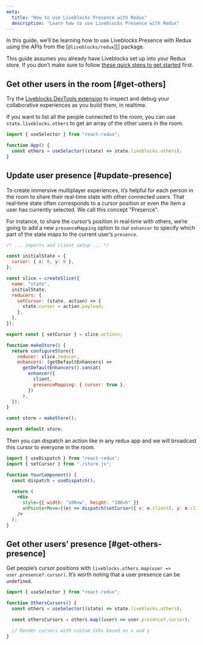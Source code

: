 ```yaml
---
meta:
  title: "How to use Liveblocks Presence with Redux"
  description: "Learn how to use Liveblocks Presence with Redux"
---
```


In this guide, we’ll be learning how to use Liveblocks Presence with Redux using
the APIs from the [`@liveblocks/redux`][] package.

<Banner title="Install Liveblocks">

This guide assumes you already have Liveblocks set up into your Redux store. If
you don’t make sure to follow
[these quick steps to get started](/docs/get-started/redux) first.

</Banner>

## Get other users in the room [#get-others]

<Banner title="Need help troubleshooting presence?">

Try the [Liveblocks DevTools extension](/devtools) to inspect and debug your
collaborative experiences as you build them, in realtime.

</Banner>

If you want to list all the people connected to the room, you can use
`state.liveblocks.others` to get an array of the other users in the room.

```jsx
import { useSelector } from "react-redux";

function App() {
  const others = useSelector((state) => state.liveblocks.others);
}
```

## Update user presence [#update-presence]

To create immersive multiplayer experiences, it’s helpful for each person in the
room to share their real‑time state with other connected users. That real‑time
state often corresponds to a cursor position or even the item a user has
currently selected. We call this concept "Presence".

For instance, to share the cursor’s position in real‑time with others, we’re
going to add a new `presenceMapping` option to our `enhancer` to specify which
part of the state maps to the current user’s `presence`.

```jsx file="src/store.js"
/* ... imports and client setup ... */

const initialState = {
  cursor: { x: 0, y: 0 },
};

const slice = createSlice({
  name: "state",
  initialState,
  reducers: {
    setCursor: (state, action) => {
      state.cursor = action.payload;
    },
  },
});

export const { setCursor } = slice.actions;

function makeStore() {
  return configureStore({
    reducer: slice.reducer,
    enhancers: (getDefaultEnhancers) =>
      getDefaultEnhancers().concat(
        enhancer({
          client,
          presenceMapping: { cursor: true },
        })
      ),
  });
}

const store = makeStore();

export default store;
```

Then you can dispatch an action like in any redux app and we will broadcast this
cursor to everyone in the room.

```jsx
import { useDispatch } from "react-redux";
import { setCursor } from "./store.js";

function YourComponent() {
  const dispatch = useDispatch();

  return (
    <div
      style={{ width: "100vw", height: "100vh" }}
      onPointerMove={(e) => dispatch(setCursor({ x: e.clientX, y: e.clientY }))}
    />
  );
}
```

## Get other users’ presence [#get-others-presence]

Get people’s cursor positions with
`liveblocks.others.map(user => user.presence?.cursor)`. It’s worth noting that a
user presence can be `undefined`.

```jsx
import { useSelector } from "react-redux";

function OthersCursors() {
  const others = useSelector((state) => state.liveblocks.others);

  const othersCursors = others.map((user) => user.presence?.cursor);

  // Render cursors with custom SVGs based on x and y
}
```

[`room.history.undo`]: /docs/api-reference/liveblocks-client#Room.history.undo
[`room.history.redo`]: /docs/api-reference/liveblocks-client#Room.history.redo
[`room.history.pause`]: /docs/api-reference/liveblocks-client#Room.history.pause
[`room.history.resume`]:
  /docs/api-reference/liveblocks-client#Room.history.resume
[`liveobject`]: /docs/api-reference/liveblocks-client#LiveObject
[`livemap`]: /docs/api-reference/liveblocks-client#LiveMap
[`livelist`]: /docs/api-reference/liveblocks-client#LiveList
[`createclient`]: /docs/api-reference/liveblocks-client#createClient
[api reference]: /docs/api-reference/liveblocks-redux
[authentication]: /docs/authentication
